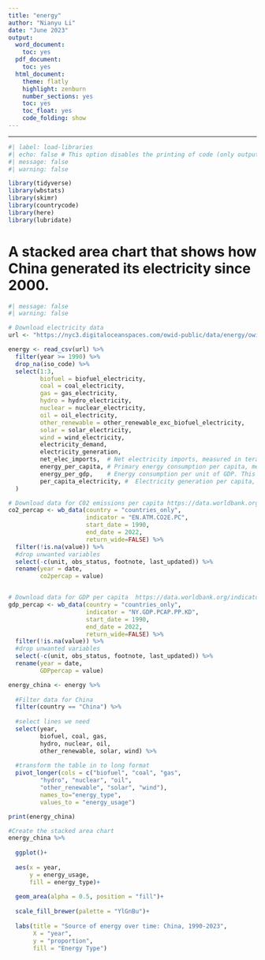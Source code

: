 ```yaml
---
title: "energy"
author: "Nianyu Li"
date: "June 2023"
output:
  word_document:
    toc: yes
  pdf_document:
    toc: yes
  html_document:
    theme: flatly
    highlight: zenburn
    number_sections: yes
    toc: yes
    toc_float: yes
    code_folding: show
---
```


------------------------------------------------------------------------

```r
#| label: load-libraries
#| echo: false # This option disables the printing of code (only output is displayed).
#| message: false
#| warning: false

library(tidyverse)
library(wbstats)
library(skimr)
library(countrycode)
library(here)
library(lubridate)
```

# A stacked area chart that shows how China generated its electricity since 2000.

```r
#| message: false
#| warning: false

# Download electricity data
url <- "https://nyc3.digitaloceanspaces.com/owid-public/data/energy/owid-energy-data.csv"

energy <- read_csv(url) %>% 
  filter(year >= 1990) %>% 
  drop_na(iso_code) %>% 
  select(1:3,
         biofuel = biofuel_electricity,
         coal = coal_electricity,
         gas = gas_electricity,
         hydro = hydro_electricity,
         nuclear = nuclear_electricity,
         oil = oil_electricity,
         other_renewable = other_renewable_exc_biofuel_electricity,
         solar = solar_electricity,
         wind = wind_electricity, 
         electricity_demand,
         electricity_generation,
         net_elec_imports,	# Net electricity imports, measured in terawatt-hours
         energy_per_capita,	# Primary energy consumption per capita, measured in kilowatt-hours	Calculated by Our World in Data based on BP Statistical Review of World Energy and EIA International Energy Data
         energy_per_gdp,	# Energy consumption per unit of GDP. This is measured in kilowatt-hours per 2011 international-$.
         per_capita_electricity, #	Electricity generation per capita, measured in kilowatt-hours
  ) 

# Download data for C02 emissions per capita https://data.worldbank.org/indicator/EN.ATM.CO2E.PC
co2_percap <- wb_data(country = "countries_only", 
                      indicator = "EN.ATM.CO2E.PC", 
                      start_date = 1990, 
                      end_date = 2022,
                      return_wide=FALSE) %>% 
  filter(!is.na(value)) %>% 
  #drop unwanted variables
  select(-c(unit, obs_status, footnote, last_updated)) %>% 
  rename(year = date,
         co2percap = value)


# Download data for GDP per capita  https://data.worldbank.org/indicator/NY.GDP.PCAP.PP.KD
gdp_percap <- wb_data(country = "countries_only", 
                      indicator = "NY.GDP.PCAP.PP.KD", 
                      start_date = 1990, 
                      end_date = 2022,
                      return_wide=FALSE) %>% 
  filter(!is.na(value)) %>% 
  #drop unwanted variables
  select(-c(unit, obs_status, footnote, last_updated)) %>% 
  rename(year = date,
         GDPpercap = value)
```


```r
energy_china <- energy %>% 
  
  #Filter data for China
  filter(country == "China") %>% 
  
  #select lines we need
  select(year, 
         biofuel, coal, gas, 
         hydro, nuclear, oil,
         other_renewable, solar, wind) %>% 
  
  #transform the table in to long format
  pivot_longer(cols = c("biofuel", "coal", "gas", 
         "hydro", "nuclear", "oil",
         "other_renewable", "solar", "wind"),
         names_to="energy_type",
         values_to = "energy_usage")

print(energy_china)

#Create the stacked area chart
energy_china %>% 
  
  ggplot()+
  
  aes(x = year,
      y = energy_usage,
      fill = energy_type)+
  
  geom_area(alpha = 0.5, position = "fill")+
  
  scale_fill_brewer(palette = "YlGnBu")+
  
  labs(title = "Source of energy over time: China, 1990-2023",
       X = "year",
       y = "proportion",
       fill = "Energy Type")
  
```
